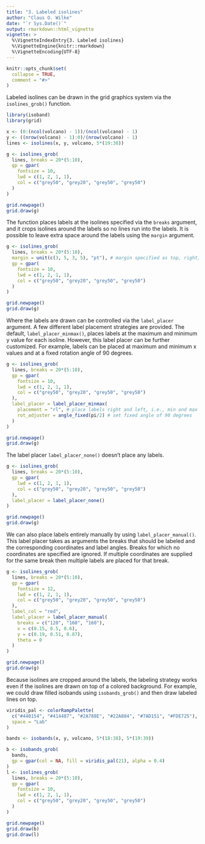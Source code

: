 ```yaml
---
title: "3. Labeled isolines"
author: "Claus O. Wilke"
date: "`r Sys.Date()`"
output: rmarkdown::html_vignette
vignette: >
  %\VignetteIndexEntry{3. Labeled isolines}
  %\VignetteEngine{knitr::rmarkdown}
  %\VignetteEncoding{UTF-8}
---
```


```r
knitr::opts_chunk$set(
  collapse = TRUE,
  comment = "#>"
)
```

Labeled isolines can be drawn in the grid graphics system via the `isolines_grob()` function.

```r
library(isoband)
library(grid)

x <- (0:(ncol(volcano) - 1))/(ncol(volcano) - 1)
y <- ((nrow(volcano) - 1):0)/(nrow(volcano) - 1)
lines <- isolines(x, y, volcano, 5*(19:38))

g <- isolines_grob(
  lines, breaks = 20*(5:10),
  gp = gpar(
    fontsize = 10,
    lwd = c(1, 2, 1, 1),
    col = c("grey50", "grey20", "grey50", "grey50")
  )
)

grid.newpage()
grid.draw(g)
```

The function places labels at the isolines specified via the `breaks` argument, and it crops isolines around the labels so no lines run into the labels. It is possible to leave extra space around the labels using the `margin` argument.

```r
g <- isolines_grob(
  lines, breaks = 20*(5:10),
  margin = unit(c(3, 5, 3, 5), "pt"), # margin specified as top, right, bottom, left
  gp = gpar(
    fontsize = 10,
    lwd = c(1, 2, 1, 1),
    col = c("grey50", "grey20", "grey50", "grey50")
  )
)

grid.newpage()
grid.draw(g)
```

Where the labels are drawn can be controlled via the `label_placer` argument. A few different label placement strategies are provided. The default, `label_placer_minmax()`, places labels at the maximum and minimum y value for each isoline. However, this label placer can be further customized. For example, labels can be placed at maximum and minimum x values and at a fixed rotation angle of 90 degrees.
```r
g <- isolines_grob(
  lines, breaks = 20*(5:10),
  gp = gpar(
    fontsize = 10,
    lwd = c(1, 2, 1, 1),
    col = c("grey50", "grey20", "grey50", "grey50")
  ),
  label_placer = label_placer_minmax(
    placement = "rl", # place labels right and left, i.e., min and max x
    rot_adjuster = angle_fixed(pi/2) # set fixed angle of 90 degrees
  )
)

grid.newpage()
grid.draw(g)
```

The label placer `label_placer_none()` doesn't place any labels.

```r
g <- isolines_grob(
  lines, breaks = 20*(5:10),
  gp = gpar(
    lwd = c(1, 2, 1, 1),
    col = c("grey50", "grey20", "grey50", "grey50")
  ),
  label_placer = label_placer_none()
)

grid.newpage()
grid.draw(g)
```

We can also place labels entirely manually by using `label_placer_manual()`. This label placer takes as arguments the breaks that should be labeled and the corresponding coordinates and label angles. Breaks for which no coordinates are specified are ignored. If multiple coordinates are supplied for the same break then multiple labels are placed for that break.

```r
g <- isolines_grob(
  lines, breaks = 20*(5:10),
  gp = gpar(
    fontsize = 12,
    lwd = c(1, 2, 1, 1),
    col = c("grey50", "grey20", "grey50", "grey50")
  ),
  label_col = "red",
  label_placer = label_placer_manual(
    breaks = c("120", "160", "160"),
    x = c(0.15, 0.5, 0.6),
    y = c(0.19, 0.51, 0.87),
    theta = 0
  )
)

grid.newpage()
grid.draw(g)
```

Because isolines are cropped around the labels, the labeling strategy works even if the isolines are drawn on top of a colored background. For example, we could draw filled isobands using `isobands_grob()` and then draw labeled lines on top.


```r
viridis_pal <- colorRampPalette(
  c("#440154", "#414487", "#2A788E", "#22A884", "#7AD151", "#FDE725"),
  space = "Lab"
)

bands <- isobands(x, y, volcano, 5*(18:38), 5*(19:39))

b <- isobands_grob(
  bands,
  gp = gpar(col = NA, fill = viridis_pal(21), alpha = 0.4)
)
l <- isolines_grob(
  lines, breaks = 20*(5:10),
  gp = gpar(
    fontsize = 10,
    lwd = c(1, 2, 1, 1),
    col = c("grey50", "grey20", "grey50", "grey50")
  )
)

grid.newpage()
grid.draw(b)
grid.draw(l)
```
